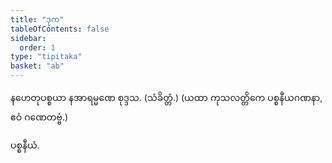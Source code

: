 ```yaml
---
title: "ဒုက"
tableOfContents: false
sidebar:
  order: 1
type: "tipitaka"
basket: "ab"
---
```



<DynamicBreadcrumb />

<Paragraph number="2928" type="center">
နဟေတုပစ္စယာ နအာရမ္မဏေ စုဒ္ဒသ. (သံခိတ္တံ.)

</Paragraph>

<Paragraph number="2929" type="center">
(ယထာ ကုသလတ္တိကေ ပစ္စနီယဂဏနာ, ဧဝံ ဂဏေတဗ္ဗံ.)

  
ပစ္စနီယံ.
</Paragraph>